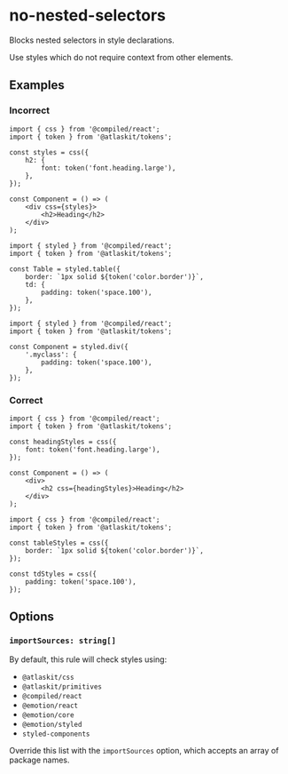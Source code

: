 # no-nested-selectors

Blocks nested selectors in style declarations.

Use styles which do not require context from other elements.

## Examples

### Incorrect

```tsx
import { css } from '@compiled/react';
import { token } from '@atlaskit/tokens';

const styles = css({
	h2: {
		font: token('font.heading.large'),
	},
});

const Component = () => (
	<div css={styles}>
		<h2>Heading</h2>
	</div>
);
```

```tsx
import { styled } from '@compiled/react';
import { token } from '@atlaskit/tokens';

const Table = styled.table({
	border: `1px solid ${token('color.border')}`,
	td: {
		padding: token('space.100'),
	},
});
```

```tsx
import { styled } from '@compiled/react';
import { token } from '@atlaskit/tokens';

const Component = styled.div({
	'.myclass': {
		padding: token('space.100'),
	},
});
```

### Correct

```tsx
import { css } from '@compiled/react';
import { token } from '@atlaskit/tokens';

const headingStyles = css({
	font: token('font.heading.large'),
});

const Component = () => (
	<div>
		<h2 css={headingStyles}>Heading</h2>
	</div>
);
```

```tsx
import { css } from '@compiled/react';
import { token } from '@atlaskit/tokens';

const tableStyles = css({
	border: `1px solid ${token('color.border')}`,
});

const tdStyles = css({
	padding: token('space.100'),
});
```

## Options

### `importSources: string[]`

By default, this rule will check styles using:

- `@atlaskit/css`
- `@atlaskit/primitives`
- `@compiled/react`
- `@emotion/react`
- `@emotion/core`
- `@emotion/styled`
- `styled-components`

Override this list with the `importSources` option, which accepts an array of package names.
